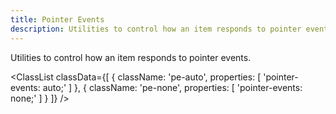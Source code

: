 ```yaml
---
title: Pointer Events
description: Utilities to control how an item responds to pointer events.
---
```



Utilities to control how an item responds to pointer events.

<ClassList
  classData={[
    {
        className: 'pe-auto',
        properties: [
            'pointer-events: auto;'
        ]
    },
    {
        className: 'pe-none',
        properties: [
            'pointer-events: none;'
        ]
    }
  ]}
/>
